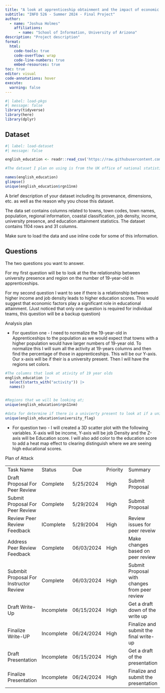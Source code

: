 ```yaml
---
title: "A look at apprenticeship obtainment and the impact of economic factors on educationial otainment"
subtitle: "INFO 526 - Summer 2024 - Final Project"
author:
  - name: "Joshua Holmes"
    affiliations:
      - name: "School of Information, University of Arizona"
description: "Project description"
format:
  html:
    code-tools: true
    code-overflow: wrap
    code-line-numbers: true
    embed-resources: true
toc: true
editor: visual
code-annotations: hover
execute:
  warning: false
---
```


```r
#| label: load-pkgs
#| message: false
library(tidyverse)
library(here)
library(dplyr)
```

## Dataset

```r
#| label: load-dataset
#| message: false

english_education <- readr::read_csv('https://raw.githubusercontent.com/rfordatascience/tidytuesday/master/data/2024/2024-01-23/english_education.csv')

#The dataset I plan on using is from the UK office of national statistics and has data about eductation attianment based for multiple towns and cites. We can see the dimensions of the the data below as well as the name of the columns by running the below code.

names(english_education)
glimpse()
unique(english_education$rgn11nm)

```

A brief description of your dataset including its provenance, dimensions, etc. as well as the reason why you chose this dataset.

The data set contains columns related to towns, town codes, town names, population, regional information, coastal classification, job density, income, university presence, and education attainment statistics. The dataset contains 1104 rows and 31 columns.

Make sure to load the data and use inline code for some of this information.

## Questions

The two questions you want to answer.

For my first question will be to look at the the relationship between university presence and region on the number of 19-year-old in apprenticeships.

For my second question I want to see if there is a relationship between higher income and job density leads to higher education scores. This would suggest that economic factors play a significant role in educational attainment. (Just noticed that only one question is required for individual teams, this question will be a backup question)

Analysis plan

-   For question one - I need to normalize the 19-year-old in Apprenticeships to the population as we would expect that towns with a higher population would have larger numbers of 19-year old. To normalize this I will sum all the activity at 19-years columns and then find the percentage of those in apprenticeships. This will be our Y-axis. Our x-axis will be if their is a university present. Then I will have the regions set colors.

```r

#The columns that look at ativity of 19 year olds
english_education |> 
  select(starts_with("activity")) |>
  names()


#Regions that we will be looking at;
unique(english_education$rgn11nm)

#data for determine if there is a univierty present to look at if a university is present
unique(english_education$university_flag)
```

-   For question two - I will created a 3D scatter plot with the following variables. X-axis will be income, Y-axis will be job Density and the Z-axis will be Education score. I will also add color to the education score to add a heat map effect to clearing distinguish where we are seeing high educational scores.

Plan of Attack

|                                        |            |            |          |                                               |
|--------------|--------------|--------------|--------------|----------------|
| Task Name                              | Status     | Due        | Priority | Summary                                       |
| Draft Proposal For Peer Review         | Complete   | 5/25/2024  | High     | Submit Proposal                               |
| Submit Proposal For Peer Review        | Complete   | 5/29/2024  | High     | Submit Proposal                               |
| Review Peer Review Feedback            | IComplete  | 5/29/2004  | High     | Review issues for peer reveiw                 |
| Address Peer Review Feedback           | Complete   | 06/03/2024 | High     | Make changes based on peer review             |
| Submbit Proposal For Instructor Review | Complete   | 06/03/2024 | High     | Submit Proposal with changes from peer review |
| Draft Write-Up                         | Incomplete | 06/15/2024 | High     | Get a draft down of the write up              |
| Finalize Write-UP                      | Incomplete | 06/24/2024 | High     | Finalize and submit the final write-up        |
| Draft Presentation                     | Incomplete | 06/15/2024 | High     | Get a draft of the presentation               |
| Finalize Presentation                  | Incomplete | 06/24/2024 | High     | Finalize and submit the presentation          |
